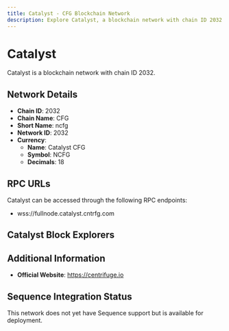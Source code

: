 ```yaml
--- 
title: Catalyst - CFG Blockchain Network
description: Explore Catalyst, a blockchain network with chain ID 2032. Learn about its native currency, Catalyst CFG, and how to interact with the network.
---
```


# Catalyst

Catalyst is a blockchain network with chain ID 2032.

## Network Details

- **Chain ID**: 2032
- **Chain Name**: CFG
- **Short Name**: ncfg
- **Network ID**: 2032
- **Currency**: 
  - **Name**: Catalyst CFG
  - **Symbol**: NCFG
  - **Decimals**: 18

## RPC URLs

Catalyst can be accessed through the following RPC endpoints:

- wss://fullnode.catalyst.cntrfg.com

## Catalyst Block Explorers



## Additional Information

- **Official Website**: https://centrifuge.io

## Sequence Integration Status

This network does not yet have Sequence support but is available for deployment.
